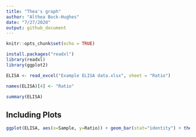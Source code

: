 ```yaml
---
title: "Thea's graph"
author: "Althea Bock-Hughes"
date: "7/27/2020"
output: github_document
---
```


```r
knitr::opts_chunk$set(echo = TRUE)

install.packages("readxl")
library(readxl)
library(ggplot2)


```



```r
ELISA <- read_excel("Example ELISA data.xlsx", sheet = "Ratio")

names(ELISA)[4] <- "Ratio"

summary(ELISA)
```

## Including Plots



```r
ggplot(ELISA, aes(x=Sample, y=Ratio)) + geom_bar(stat="identity") + theme(axis.text.x = element_text(angle = 90, vjust = 0.5, hjust=1))
```


